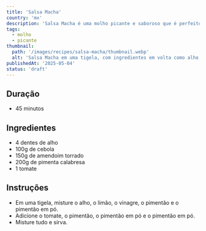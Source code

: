 ```yaml
---
title: 'Salsa Macha'
country: 'mx'
description: 'Salsa Macha é uma molho picante e saboroso que é perfeito para acompanhar tacos, burritos e guacamole.'
tags:
  - molho
  - picante
thumbnail:
  path: '/images/recipes/salsa-macha/thumbnail.webp'
  alt: 'Salsa Macha em uma tigela, com ingredientes em volta como alho, limão, amendoim, azeite e pimenta.'
publishedAt: '2025-05-04'
status: 'draft'
---
```


## Duração

- 45 minutos

## Ingredientes

- 4 dentes de alho
- 100g de cebola
- 150g de amendoim torrado
- 200g de pimenta calabresa
- 1 tomate

## Instruções

- Em uma tigela, misture o alho, o limão, o vinagre, o pimentão e o pimentão em pó.
- Adicione o tomate, o pimentão, o pimentão em pó e o pimentão em pó.
- Misture tudo e sirva.
